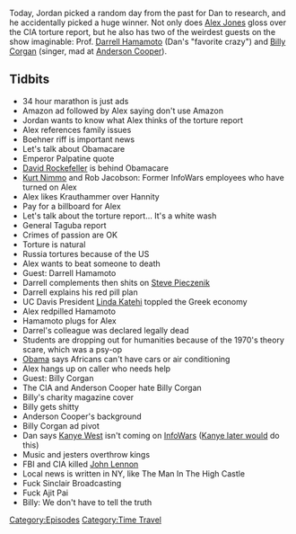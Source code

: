{{DEFAULTSORT:
    #_EPISODE_0107:December 12, 2014
}}{{Episode
    | title           = December 12, 2014
    | caption         = Listen to this episode on [https://knowledgefight.libsyn.com/knowledge-fight-dec-12-2014 Libsyn] [https://open.spotify.com/episode/54XyWglru69DitHjt9S2wS Spotify], Read the [[Transcript/107: December 12, 2014|Unofficial Transcript]]
    | episodeNumber   = 107
    | length          = 01:58:45
    | airDate         = November 29, 2017
    | coverageDate    = December 12, 2014
    | episodeType     = [[:Category:Time Travel|Time Travel]]
    | appearance      = [[John Boehner]], [[David Rockefeller]], [[Kurt Nimmo]], [[Rob Jacobson]], [[Charles Krauthammer]], [[Sean Hannity]], [[General Antonio Taguba]], [[Darrell Hamamoto]], [[Steve Pieczenik]], [[Linda Katehi]], [[Darrell Hamamoto]], [[Billy Corgan]], [[Anderson Cooper]], [[John Lennon]], [[Ajit Pai]]
    | oocDrop         = I make mistakes
    | previousEpisode = [[106: Drunk Special Report]]
    | nextEpisode     = [[108: November 30, 2017]]
}}

{{Stub}}

Today, Jordan picked a random day from the past for Dan to research, and he accidentally picked a huge winner. Not only does [[Alex Jones]] gloss over the CIA torture report, but he also has two of the weirdest guests on the show imaginable: Prof. [[Darrell Hamamoto]] (Dan's "favorite crazy") and [[Billy Corgan]] (singer, mad at [[Anderson Cooper]]).

==Tidbits==

*34 hour marathon is just ads
*Amazon ad followed by Alex saying don't use Amazon
*Jordan wants to know what Alex thinks of the torture report
*Alex references family issues
*Boehner riff is important news
*Let's talk about Obamacare
*Emperor Palpatine quote
*[[David Rockefeller]] is behind Obamacare
*[[Kurt Nimmo]] and Rob Jacobson: Former InfoWars employees who have turned on Alex
*Alex likes Krauthammer over Hannity
*Pay for a billboard for Alex
*Let's talk about the torture report... It's a white wash
*General Taguba report
*Crimes of passion are OK
*Torture is natural
*Russia tortures because of the US
*Alex wants to beat someone to death
*Guest: Darrell Hamamoto
*Darrell complements then shits on [[Steve Pieczenik]]
*Darrell explains his red pill plan
*UC Davis President [[Linda Katehi]] toppled the Greek economy
*Alex redpilled Hamamoto
*Hamamoto plugs for Alex
*Darrel's colleague was declared legally dead
*Students are dropping out for humanities because of the 1970's theory scare, which was a psy-op
*[[Barack Obama|Obama]] says Africans can't have cars or air conditioning
*Alex hangs up on caller who needs help
*Guest: Billy Corgan
*The CIA and Anderson Cooper hate Billy Corgan
*Billy's charity magazine cover
*Billy gets shitty
*Anderson Cooper's background
*Billy Corgan ad pivot
*Dan says [[Kanye West]] isn't coming on [[InfoWars]] ([[753: December 1, 2022|Kanye later would]] do this)
*Music and jesters overthrow kings
*FBI and CIA killed [[John Lennon]]
*Local news is written in NY, like The Man In The High Castle
*Fuck Sinclair Broadcasting
*Fuck Ajit Pai
*Billy: We don't have to tell the truth

[[Category:Episodes]]
[[Category:Time Travel]]
